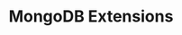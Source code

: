 ---
title: MongoDB Extensions
description: Complete guide to integrating Axiomkit agents with Discord servers
---